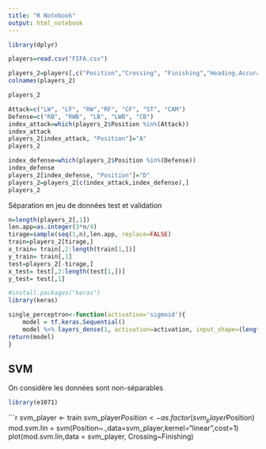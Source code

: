 ```yaml
---
title: "R Notebook"
output: html_notebook
---
```


```r

library(dplyr)
```


```r
players=read.csv("FIFA.csv")

players_2=players[,c("Position","Crossing", "Finishing","Heading.Accuracy","Short.Passing", "Volleys", "Dribbling", "Curve",              "FK.Accuracy","Long.Passing", "Ball.Control", "Acceleration", "Sprint.Speed","Agility","Reactions","Balance","Shot.Power","Jumping",   "Stamina","Strength","Long.Shots", "Aggression", "Interceptions", "Positioning","Vision","Penalties", "Composure",               "Defensive.Awareness", "Standing.Tackle", "Sliding.Tackle")]
colnames(players_2)
```
```r
players_2
```
```r
Attack=c("LW", "LF", "RW","RF", "CF", "ST", "CAM")
Defense=c("RB", "RWB", "LB", "LWB", "CB")
index_attack=which(players_2$Position %in%(Attack))
index_attack
players_2[index_attack, "Position"]="A"
players_2

index_defense=which(players_2$Position %in%(Defense))
index_defense
players_2[index_defense, "Position"]="D"
players_2=players_2[c(index_attack,index_defense),]
players_2
```

Séparation en jeu de données test et validation
```r
n=length(players_2[,1])
len.app=as.integer(3*n/4)
tirage=sample(seq(1,n),len.app, replace=FALSE)
train=players_2[tirage,]
x_train= train[,2:length(train[1,])]
y_train= train[,1]
test=players_2[-tirage,]
x_test= test[,2:length(test[1,])]
y_test= test[,1]

```



```r
#install.packages("keras")
library(keras)
```

```r
single_perceptron<-function(activation='sigmoid'){
    model = tf.keras.Sequential()
    model %>% layers_dense(1, activation=activation, input_shape=(length(x_train[,1],)))
return(model)
}

```

## SVM

On considère les données sont non-séparables

```r
library(e1071)
```


```r
svm_player <- train
svm_player$Position <- as.factor(svm_player$Position)
mod.svm.lin = svm(Position~.,data=svm_player,kernel="linear",cost=1)
plot(mod.svm.lin,data = svm_player, Crossing~Finishing)
